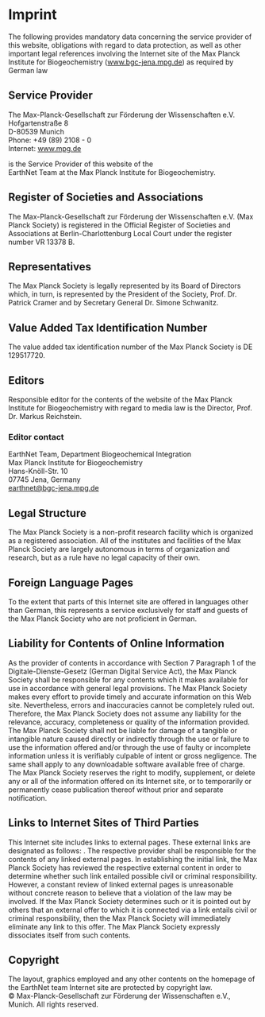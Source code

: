 # Imprint

The following provides mandatory data concerning the service provider of this website, obligations with regard to data protection, as well as other important legal references involving the Internet site of the Max Planck Institute for Biogeochemistry (www.bgc-jena.mpg.de) as required by German law

## Service Provider
The Max-Planck-Gesellschaft zur Förderung der Wissenschaften e.V.  
Hofgartenstraße 8  
D-80539 Munich  
Phone: +49 (89) 2108 - 0  
Internet: www.mpg.de  

is the Service Provider of this website of the  
EarthNet Team at the Max Planck Institute for Biogeochemistry.

## Register of Societies and Associations
The Max-Planck-Gesellschaft zur Förderung der Wissenschaften e.V. (Max Planck Society) is registered in the Official Register of Societies and Associations at Berlin-Charlottenburg Local Court under the register number VR 13378 B.

## Representatives
The Max Planck Society is legally represented by its Board of Directors which, in turn, is represented by the President of the Society, Prof. Dr. Patrick Cramer and by Secretary General Dr. Simone Schwanitz.

## Value Added Tax Identification Number
The value added tax identification number of the Max Planck Society is DE 129517720.

## Editors
Responsible editor for the contents of the website of the Max Planck Institute for Biogeochemistry with regard to media law is the Director, Prof. Dr. Markus Reichstein.  
### Editor contact  
EarthNet Team, Department Biogeochemical Integration    
Max Planck Institute for Biogeochemistry  
Hans-Knöll-Str. 10  
07745 Jena, Germany  
earthnet@bgc-jena.mpg.de  


## Legal Structure
The Max Planck Society is a non-profit research facility which is organized as a registered association. All of the institutes and facilities of the Max Planck Society are largely autonomous in terms of organization and research, but as a rule have no legal capacity of their own.

## Foreign Language Pages
To the extent that parts of this Internet site are offered in languages other than German, this represents a service exclusively for staff and guests of the Max Planck Society who are not proficient in German.

## Liability for Contents of Online Information
As the provider of contents in accordance with Section 7 Paragraph 1 of the Digitale-Dienste-Gesetz (German Digital Service Act), the Max Planck Society shall be responsible for any contents which it makes available for use in accordance with general legal provisions. The Max Planck Society makes every effort to provide timely and accurate information on this Web site. Nevertheless, errors and inaccuracies cannot be completely ruled out. Therefore, the Max Planck Society does not assume any liability for the relevance, accuracy, completeness or quality of the information provided. The Max Planck Society shall not be liable for damage of a tangible or intangible nature caused directly or indirectly through the use or failure to use the information offered and/or through the use of faulty or incomplete information unless it is verifiably culpable of intent or gross negligence. The same shall apply to any downloadable software available free of charge. The Max Planck Society reserves the right to modify, supplement, or delete any or all of the information offered on its Internet site, or to temporarily or permanently cease publication thereof without prior and separate notification.

## Links to Internet Sites of Third Parties
This Internet site includes links to external pages. These external links are designated as follows: . The respective provider shall be responsible for the contents of any linked external pages. In establishing the initial link, the Max Planck Society has reviewed the respective external content in order to determine whether such link entailed possible civil or criminal responsibility. However, a constant review of linked external pages is unreasonable without concrete reason to believe that a violation of the law may be involved. If the Max Planck Society determines such or it is pointed out by others that an external offer to which it is connected via a link entails civil or criminal responsibility, then the Max Planck Society will immediately eliminate any link to this offer. The Max Planck Society expressly dissociates itself from such contents.

## Copyright
The layout, graphics employed and any other contents on the homepage of the EarthNet team Internet site are protected by copyright law.  
© Max-Planck-Gesellschaft zur Förderung der Wissenschaften e.V., Munich. All rights reserved.